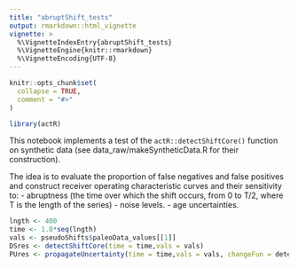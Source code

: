 ```yaml
---
title: "abruptShift_tests"
output: rmarkdown::html_vignette
vignette: >
  %\VignetteIndexEntry{abruptShift_tests}
  %\VignetteEngine{knitr::rmarkdown}
  %\VignetteEncoding{UTF-8}
---
```


```r
knitr::opts_chunk$set(
  collapse = TRUE,
  comment = "#>"
)
```

```r
library(actR)
```


This notebook implements a test of the `actR::detectShiftCore()` function on synthetic data (see data_raw/makeSyntheticData.R for their construction). 

The idea is to evaluate the proportion of false negatives and false positives and construct receiver operating characteristic curves and their sensitivity to:
- abruptness (the time over which the shift occurs, from 0 to T/2, where T is the length of the series)
- noise levels. 
- age uncertainties.

```r
lngth <- 400
time <- 1.0*seq(lngth)
vals <- pseudoShifts$paleoData_values[[1]]  
DSres <- detectShiftCore(time = time,vals = vals)
PUres <- propagateUncertainty(time = time,vals = vals, changeFun = detectShiftCore, n.ens = 100, simulate.time.uncertainty = FALSE)
```
